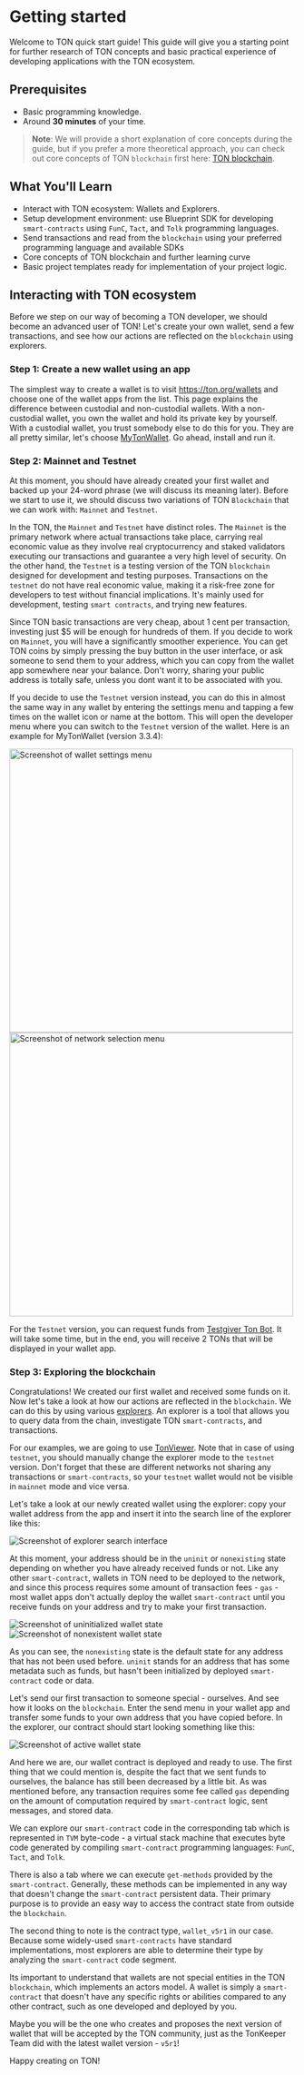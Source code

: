 
# Getting started 

Welcome to TON quick start guide! This guide will give you a starting point for further research of TON concepts and basic practical experience of developing applications with the TON ecosystem.

## Prerequisites

- Basic programming knowledge.
- Around __30 minutes__ of your time.

> **Note**: We will provide a short explanation of core concepts during the guide, but if you prefer a more theoretical approach, you can check out core concepts of TON `blockchain` first here: [TON blockchain](/v3/concepts/dive-into-ton/ton-blockchain/blockchain-of-blockchains).

## What You'll Learn

- Interact with TON ecosystem: Wallets and Explorers.
- Setup development environment: use Blueprint SDK for developing `smart-contracts` using `FunC`, `Tact`, and `Tolk` programming languages.
- Send transactions and read from the `blockchain` using your preferred programming language and available SDKs
- Core concepts of TON blockchain and further learning curve
- Basic project templates ready for implementation of your project logic.

## Interacting with TON ecosystem

Before we step on our way of becoming a TON developer, we should become an advanced user of TON! Let's create your own wallet, send a few transactions, and see how our actions are reflected on the `blockchain` using explorers.

### Step 1: Create a new wallet using an app

The simplest way to create a wallet is to visit https://ton.org/wallets and choose one of the wallet apps from the list. This page explains the difference between custodial and non-custodial wallets. With a non-custodial wallet, you own the wallet and hold its private key by yourself. With a custodial wallet, you trust somebody else to do this for you. They are all pretty similar, let's choose [MyTonWallet](https://mytonwallet.io/). Go ahead, install and run it.

### Step 2: Mainnet and Testnet

At this moment, you should have already created your first wallet and backed up your 24-word phrase (we will discuss its meaning later). Before we start to use it, we should discuss two variations of TON `Blockchain` that we can work with: `Mainnet` and `Testnet`.

In the TON, the `Mainnet` and `Testnet` have distinct roles. The `Mainnet` is the primary network where actual transactions take place, carrying real economic value as they involve real cryptocurrency and staked validators executing our transactions and guarantee a very high level of security. On the other hand, the `Testnet` is a testing version of the TON `blockchain` designed for development and testing purposes. Transactions on the `testnet` do not have real economic value, making it a risk-free zone for developers to test without financial implications. It's mainly used for development, testing `smart contracts`, and trying new features.

Since TON basic transactions are very cheap, about 1 cent per transaction, investing just $5 will be enough for hundreds of them. If you decide to work on `Mainnet`, you will have a significantly smoother experience. You can get TON coins by simply pressing the buy button in the user interface, or ask someone to send them to your address, which you can copy from the wallet app somewhere near your balance. Don't worry, sharing your public address is totally safe, unless you dont want it to be associated with you.

If you decide to use the `Testnet` version instead, you can do this in almost the same way in any wallet by entering the settings menu and tapping a few times on the wallet icon or name at the bottom. This will open the developer menu where you can switch to the `Testnet` version of the wallet. Here is an example for MyTonWallet (version 3.3.4):

<div style={{ display: 'flex', justifyContent: 'center', gap: '20px', flexWrap: 'wrap', marginBottom: '30px' }}>
  <div>
    <img src="/img/tutorials/quick-start/switch-to-testnet1.jpg" alt="Screenshot of wallet settings menu" height="500" style={{ objectFit: 'contain' }} />
  </div>
  <div>
    <img src="/img/tutorials/quick-start/switch-to-testnet2.jpg" alt="Screenshot of network selection menu" height="500" style={{ objectFit: 'contain' }} />
  </div>
</div>

For the `Testnet` version, you can request funds from [Testgiver Ton Bot](https://t.me/testgiver_ton_bot). It will take some time, but in the end, you will receive 2 TONs that will be displayed in your wallet app.

### Step 3: Exploring the blockchain

Congratulations! We created our first wallet and received some funds on it. Now let's take a look at how our actions are reflected in the `blockchain`. We can do this by using various [explorers](https://ton.app/explorers). An explorer is a tool that allows you to query data from the chain, investigate TON `smart-contracts`, and transactions.

For our examples, we are going to use [TonViewer](https://tonviewer.com/). Note that in case of using `testnet`, you should manually change the explorer mode to the `testnet` version. Don't forget that these are different networks not sharing any transactions or `smart-contracts`, so your `testnet` wallet would not be visible in `mainnet` mode and vice versa.

Let's take a look at our newly created wallet using the explorer: copy your wallet address from the app and insert it into the search line of the explorer like this:

<div style={{ marginBottom: '30px' }}>
  <img src="/img/tutorials/quick-start/explorer1.png" alt="Screenshot of explorer search interface"/>
</div>

At this moment, your address should be in the `uninit` or `nonexisting` state depending on whether you have already received funds or not. Like any other `smart-contract`, wallets in TON need to be deployed to the network, and since this process requires some amount of transaction fees - `gas` - most wallet apps don't actually deploy the wallet `smart-contract` until you receive funds on your address and try to make your first transaction.

<div style={{ marginBottom: '30px' }}>
  <img src="/img/tutorials/quick-start/uninit.png" alt="Screenshot of uninitialized wallet state"/>
</div>
<div style={{ marginBottom: '30px' }}>
  <img src="/img/tutorials/quick-start/nonexist.png" alt="Screenshot of nonexistent wallet state"/>
</div>

As you can see, the `nonexisting` state is the default state for any address that has not been used before. `uninit` stands for an address that has some metadata such as funds, but hasn't been initialized by deployed `smart-contract` code or data.

Let's send our first transaction to someone special - ourselves. And see how it looks on the `blockchain`. Enter the send menu in your wallet app and transfer some funds to your own address that you have copied before. In the explorer, our contract should start looking something like this:

<div style={{ marginBottom: '30px' }}>
  <img src="/img/tutorials/quick-start/active.png" alt="Screenshot of active wallet state"/>
</div>

And here we are, our wallet contract is deployed and ready to use. The first thing that we could mention is, despite the fact that we sent funds to ourselves, the balance has still been decreased by a little bit. As was mentioned before, any transaction requires some fee called `gas` depending on the amount of computation required by `smart-contract` logic, sent messages, and stored data.

We can explore our `smart-contract` code in the corresponding tab which is represented in `TVM` byte-code - a virtual stack machine that executes byte code generated by compiling `smart-contract` programming languages: `FunC`, `Tact`, and `Tolk`.

There is also a tab where we can execute `get-methods` provided by the `smart-contract`. Generally, these methods can be implemented in any way that doesn't change the `smart-contract` persistent data. Their primary purpose is to provide an easy way to access the contract state from outside the `blockchain`.

The second thing to note is the contract type, `wallet_v5r1` in our case. Because some widely-used `smart-contracts` have standard implementations, most explorers are able to determine their type by analyzing the `smart-contract` code segment.

Its important to understand that wallets are not special entities in the TON `blockchain`, which implements an actors model. A wallet is simply a `smart-contract` that doesn't have any specific rights or abilities compared to any other contract, such as one developed and deployed by you.

Maybe you will be the one who creates and proposes the next version of wallet that will be accepted by the TON community, just as the TonKeeper Team did with the latest wallet version - `v5r1`!

Happy creating on TON!

